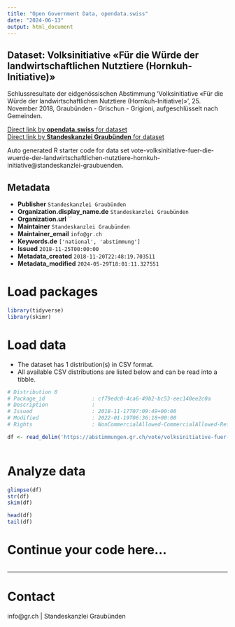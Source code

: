 ```yaml
---
title: "Open Government Data, opendata.swiss"
date: "2024-06-13"
output: html_document
---
```


## Dataset: Volksinitiative «Für die Würde der landwirtschaftlichen Nutztiere (Hornkuh-Initiative)»

Schlussresultate der eidgenössischen Abstimmung 'Volksinitiative «Für die Würde der landwirtschaftlichen Nutztiere (Hornkuh-Initiative)»', 25. November 2018, Graubünden - Grischun - Grigioni, aufgeschlüsselt nach Gemeinden.

[Direct link by **opendata.swiss** for dataset](https://opendata.swiss/de/dataset/volksinitiative-fur-die-wurde-der-landwirtschaftlichen-nutztiere-hornkuh-initiative1)<br>
[Direct link by **Standeskanzlei Graubünden** for dataset](https://abstimmungen.gr.ch/vote/volksinitiative-fuer-die-wuerde-der-landwirtschaftlichen-nutztiere-hornkuh-initiative/data)

Auto generated R starter code for data set vote-volksinitiative-fuer-die-wuerde-der-landwirtschaftlichen-nutztiere-hornkuh-initiative@standeskanzlei-graubuenden.

## Metadata

- **Publisher** `Standeskanzlei Graubünden`
- **Organization.display_name.de** `Standeskanzlei Graubünden`
- **Organization.url** ``
- **Maintainer** `Standeskanzlei Graubünden`
- **Maintainer_email** `info@gr.ch`
- **Keywords.de** `['national', 'abstimmung']`
- **Issued** `2018-11-25T00:00:00`
- **Metadata_created** `2018-11-20T22:48:19.703511`
- **Metadata_modified** `2024-05-29T18:01:11.327551`


# Load packages

```r

library(tidyverse)
library(skimr)

```

# Load data

-   The dataset has 1 distribution(s) in CSV format.
-   All available CSV distributions are listed below and can be read into a tibble.

```r

# Distribution 0
# Package_id               : cf79edc0-4ca6-49b2-bc53-eec140ee2c0a
# Description              : 
# Issued                   : 2018-11-17T07:09:49+00:00
# Modified                 : 2022-01-19T06:36:18+00:00
# Rights                   : NonCommercialAllowed-CommercialAllowed-ReferenceRequired

df <- read_delim('https://abstimmungen.gr.ch/vote/volksinitiative-fuer-die-wuerde-der-landwirtschaftlichen-nutztiere-hornkuh-initiative/data-csv')



```

# Analyze data

```r

glimpse(df)
str(df)
skim(df)

head(df)
tail(df)

```

# Continue your code here...

```r

```

------------------------------------------------------------------------

# Contact

info@gr.ch | Standeskanzlei Graubünden
